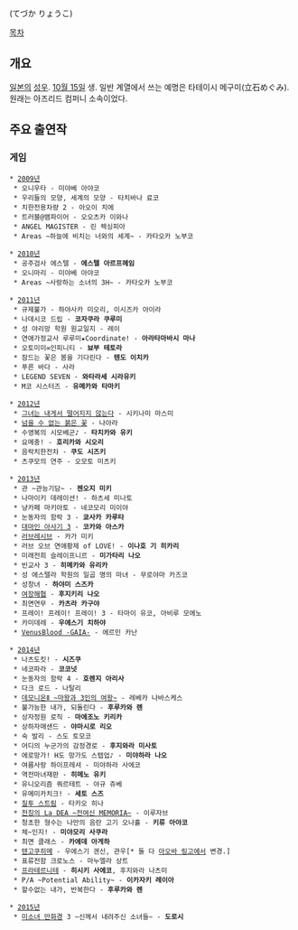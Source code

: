 {{{+1 手塚りょうこ }}} (てづか りょうこ)

[[목차]]

== 개요 ==
[[일본]]의 [[성우]]. [[10월 15일]] 생. 일반 계열에서 쓰는 예명은 타테이시 메구미(立石めぐみ). 원래는 아즈리드 컴퍼니 소속이었다.

== 주요 출연작 ==
=== 게임 ===
 * [[2009년]]
  * 오니우타 - 미야베 아야코
  * 우리들의 모양, 세계의 모양 - 타치바나 료코
  * 치한전용차량 2 - 아오이 치에
  * 트러블@뱀파이어 - 오오츠카 이와나
  * ANGEL MAGISTER - 린 렉싱피아
  * Areas ~하늘에 비치는 너와의 세계~ - 카타오카 노부코

 * [[2010년]]
  * 공주검사 에스텔 - '''에스텔 아르프헤임'''
  * 오니마리 - 미야베 아야코
  * Areas ~사랑하는 소녀의 3H~ - 카타오카 노부코

 * [[2011년]]
  * 규제불가 - 하야사카 미오리, 이시즈카 아이라
  * 나데시코 드립 - '''코자쿠라 쿠루미'''
  * 성 야리망 학원 원교일지 - 레이
  * 연애가정교사 루루미★Coordinate! - '''아라타마바시 마나'''
  * 오토미미∞인피니티 - '''뵤부 테토라'''
  * 잠드는 꽃은 봄을 기다린다 - '''텐도 이치카'''
  * 푸른 바다 - 사라
  * LEGEND SEVEN - '''와타라세 시라유키'''
  * M코 시스터즈 - '''유메카와 타마키'''

 * [[2012년]]
  * [[그녀는 내게서 떨어지지 않는다]] - 시키나미 마스미
  * [[넘을 수 없는 붉은 꽃]] - 나아라
  * 수영복의 시모베군♪ - '''타치카와 유키'''
  * 요메충! - '''호리카와 시오리'''
  * 음락치한전차 - '''쿠도 시즈키'''
  * 츠쿠모의 연주 - 오모토 미츠키

 * [[2013년]]
  * 관 ~관능기담~ - '''젠오지 미키'''
  * 나마이키 데레이션! - 하츠세 미나토
  * 냥카페 마키아토 - 네코모리 미이야
  * 눈동자의 함락 3 - '''쿄사카 카루타'''
  * [[대마인 아사기 3]] - '''코카와 아스카'''
  * [[러브레시브]] - 카가 미키
  * 러브 오브 연애황제 of LOVE! - '''이나호 기 히카리'''
  * 미래전희 슬레이프니르 - '''미가타리 나오'''
  * 빈교사 3 - '''히메카와 유리카'''
  * 성 에스텔라 학원의 일곱 명의 마녀 - 무로야마 카즈코
  * 성창녀 - '''하야미 스즈카'''
  * [[여장해협]] - '''후지키리 나오'''
  * 최면연무 - '''카츠라 카구야'''
  * 프레이! 프레이! 프레이! 3 - 타마이 유코, 아비루 모에노
  * 카미데레 - '''우에스기 치하야'''
  * [[VenusBlood -GAIA-]] - 에르민 카난

 * [[2014년]]
  * 나츠도킷! - '''시즈쿠'''
  * 네코파라 - '''코코넛'''
  * 눈동자의 함락 4 - '''호렌지 아리사'''
  * 다크 로드 - 나탈리
  * [[데모니온Ⅱ ~마왕과 3인의 여왕~]] - 레베카 나바스케스
  * 불가능한 내가, 되돌린다 - '''후루카와 렌'''
  * 상자정원 로직 - '''마에조노 키리카'''
  * 상하자매샌드 - '''야마시로 리오'''
  * 숙 발리 - 스도 토모코
  * 어디의 누군가의 감정경로 - '''후지와라 미사토'''
  * 에로망가! H도 망가도 스텝업♪ - '''미야하라 나오'''
  * 여름사랑 하이프레셔 - 미야하라 사에코
  * 역전마녀재판 - '''히메노 유키'''
  * 유니오리즘 쿼르테트 - 야규 쥬베
  * 유메미카치크! - '''세토 스즈'''
  * [[질투 스트림]] - 타카오 히나
  * [[천칭의 La DEA ~전여신 MEMORIA~]] - 이루자브
  * 청초한 형수는 나만의 음란 고기 오나홀 - '''키류 아야코'''
  * 체~인지! - '''미야모리 사쿠라'''
  * 최면 클래스 - '''카에데 아게하'''
  * [[텐고쿠히메]] - 우에스기 겐신, 관우[* 둘 다 [[아오바 링고]]에서 변경.]
  * 표류전함 크로노스 - 마누엘라 상트
  * [[프라테르니테]] - '''히시키 사에코''', 후지와라 나츠미
  * P/A ~Potential Ability~ - '''이카자키 레이아'''
  * 할수없는 내가, 반복한다 - '''후루카와 렌'''

 * [[2015년]]
  * [[미소녀 만화경]] 3 ~신께서 내려주신 소녀들~ - '''도로시'''
